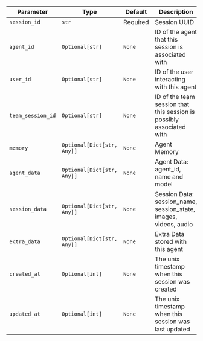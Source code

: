 | Parameter | Type | Default | Description |
|-----------|------|---------|-------------|
| `session_id` | `str` | Required | Session UUID |
| `agent_id` | `Optional[str]` | `None` | ID of the agent that this session is associated with |
| `user_id` | `Optional[str]` | `None` | ID of the user interacting with this agent |
| `team_session_id` | `Optional[str]` | `None` | ID of the team session that this session is possibly associated with |
| `memory` | `Optional[Dict[str, Any]]` | `None` | Agent Memory |
| `agent_data` | `Optional[Dict[str, Any]]` | `None` | Agent Data: agent_id, name and model |
| `session_data` | `Optional[Dict[str, Any]]` | `None` | Session Data: session_name, session_state, images, videos, audio |
| `extra_data` | `Optional[Dict[str, Any]]` | `None` | Extra Data stored with this agent |
| `created_at` | `Optional[int]` | `None` | The unix timestamp when this session was created |
| `updated_at` | `Optional[int]` | `None` | The unix timestamp when this session was last updated |
